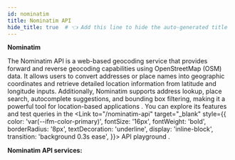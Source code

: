 ```yaml
---
id: nominatim
title: Nominatim API
hide_title: true  # 👈 Add this line to hide the auto-generated title
---
```


**Nominatim**

The Nominatim API is a web-based geocoding service that provides forward and reverse geocoding capabilities using OpenStreetMap (OSM) data. It allows users to convert addresses or place names into geographic coordinates and retrieve detailed location information from latitude and longitude inputs. Additionally, Nominatim supports address lookup, place search, autocomplete suggestions, and bounding box filtering, making it a powerful tool for location-based applications
. You can explore its features and test queries in the <Link to="/nominatim-api"
target="_blank"
style={{ 
  color: 'var(--ifm-color-primary)', 
  fontSize: '16px',
  fontWeight: 'bold',
  borderRadius: '8px',
  textDecoration: 'underline',
  display: 'inline-block',
  transition: 'background 0.3s ease',
}}> API playground </Link>.

**Nominatim API services:**
<NominatimServicesListContainer />